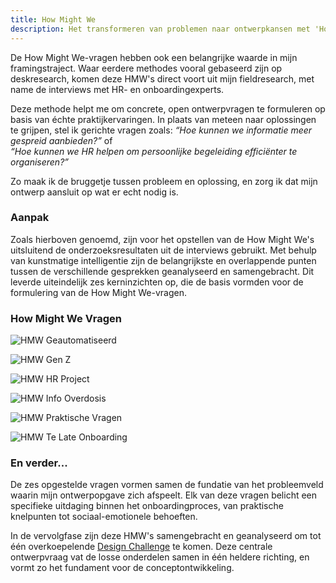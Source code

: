 ```yaml
---
title: How Might We
description: Het transformeren van problemen naar ontwerpkansen met 'How Might We' vragen
---
```



De How Might We-vragen hebben ook een belangrijke waarde in mijn framingstraject.
Waar eerdere methodes vooral gebaseerd zijn op deskresearch, komen deze HMW's
direct voort uit mijn fieldresearch, met name de interviews met HR- en
onboardingexperts.

Deze methode helpt me om concrete, open ontwerpvragen te formuleren op basis
van échte praktijkervaringen. In plaats van meteen naar oplossingen te grijpen,
stel ik gerichte vragen zoals:
_“Hoe kunnen we informatie meer gespreid aanbieden?”_ of<br />
_“Hoe kunnen we HR helpen om persoonlijke begeleiding efficiënter te organiseren?”_

Zo maak ik de bruggetje tussen probleem en oplossing, en zorg ik dat mijn
ontwerp aansluit op wat er echt nodig is.

### Aanpak

Zoals hierboven genoemd, zijn voor het opstellen van de How Might We's uitsluitend
de onderzoeksresultaten uit de interviews gebruikt. Met behulp van kunstmatige
intelligentie zijn de belangrijkste en overlappende punten tussen de verschillende
gesprekken geanalyseerd en samengebracht. Dit leverde uiteindelijk zes kerninzichten
op, die de basis vormden voor de formulering van de How Might We-vragen.

### How Might We Vragen

![HMW Geautomatiseerd](../../../assets/hmw/geautomatiseerd.png) <br />

![HMW Gen Z](../../../assets/hmw/gen-z.png) <br />

![HMW HR Project](../../../assets/hmw/hr-project.png) <br />

![HMW Info Overdosis](../../../assets/hmw/info-overdosis.png) <br />

![HMW Praktische Vragen](../../../assets/hmw/praktische-vragen.png) <br />

![HMW Te Late Onboarding](../../../assets/hmw/te-late-onboarding.png) <br />

### En verder...

De zes opgestelde vragen vormen samen de fundatie van het probleemveld waarin
mijn ontwerpopgave zich afspeelt. Elk van deze vragen belicht een specifieke
uitdaging binnen het onboardingproces, van praktische knelpunten tot
sociaal-emotionele behoeften.

In de vervolgfase zijn deze HMW's samengebracht en geanalyseerd om tot één
overkoepelende [Design Challenge](/framing/design-challenge/) te komen.
Deze centrale ontwerpvraag vat de losse onderdelen samen in één heldere
richting, en vormt zo het fundament voor de conceptontwikkeling.
